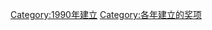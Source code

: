{{cat topic in year| topic=建立的奖项|year=1990}}
[[Category:1990年建立|Category:1990年建立]]
[[Category:各年建立的奖项|Category:各年建立的奖项]]